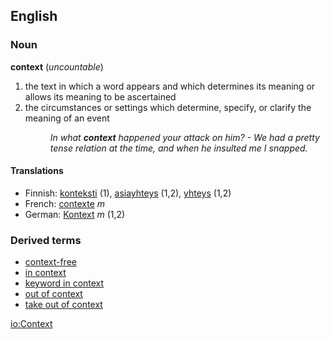 ==English==
===Noun===
'''context''' (''uncountable'')

#the text in which a word appears and which determines its meaning or allows its meaning to be ascertained
#the circumstances or settings which determine, specify, or clarify the meaning of an event
#:''In what '''context''' happened your attack on him? - We had a pretty tense relation at the time, and when he insulted me I snapped.''

====Translations====
*Finnish: [[konteksti]] (1), [[asiayhteys]] (1,2), [[yhteys]] (1,2)
*French: [[contexte]] ''m''
*German: [[Kontext]] ''m'' (1,2)

===Derived terms===
*[[context-free]]
*[[in context]]
*[[keyword in context]]
*[[out of context]]
*[[take out of context]]

[[io:Context]]